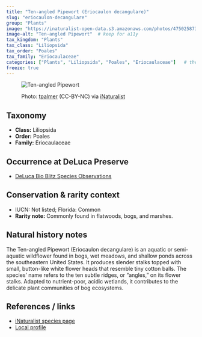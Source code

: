 ```yaml
---
title: "Ten-angled Pipewort (Eriocaulon decangulare)"
slug: "eriocaulon-decangulare"
group: "Plants"
image: "https://inaturalist-open-data.s3.amazonaws.com/photos/475025873/medium.jpeg"       # keep for thumbnails
image-alt: "Ten-angled Pipewort"  # keep for a11y
tax_kingdom: "Plants"
tax_class: "Liliopsida"
tax_order: "Poales"
tax_family: "Eriocaulaceae"
categories: ["Plants", "Liliopsida", "Poales", "Eriocaulaceae"]   # these drive the chips + filtering
freeze: true
---
```


<figure class="species-figure">

<img src="https://inaturalist-open-data.s3.amazonaws.com/photos/475025873/medium.jpeg" alt="Ten-angled Pipewort" class="species-photo"/>

<figcaption class="photo-credit">

Photo: <a href="https://www.inaturalist.org/people/tpalmer">tpalmer</a> (CC-BY-NC) via <a href="https://www.inaturalist.org/observations/264540964">iNaturalist</a>

</figcaption>

</figure>

## Taxonomy

-   **Class:** Liliopsida
-   **Order:** Poales
-   **Family:** Eriocaulaceae

## Occurrence at DeLuca Preserve

-   [DeLuca Bio Blitz Species Observations](https://www.inaturalist.org/observations?project_id=191727&subview=table&taxon_id=162557)

## Conservation & rarity context

-   IUCN: Not listed; Florida: Common
-   **Rarity note:** Commonly found in flatwoods, bogs, and marshes.

## Natural history notes

The Ten-angled Pipewort (Eriocaulon decangulare) is an aquatic or semi-aquatic wildflower found in bogs, wet meadows, and shallow ponds across the southeastern United States. It produces slender stalks topped with small, button-like white flower heads that resemble tiny cotton balls. The species’ name refers to the ten subtle ridges, or “angles,” on its flower stalks. Adapted to nutrient-poor, acidic wetlands, it contributes to the delicate plant communities of bog ecosystems.

## References / links

-   [iNaturalist species page](https://www.inaturalist.org/taxa/162557-Eriocaulon-decangulare)
-   [Local profile](https://www.flawildflowers.org/flower-friday-eriocaulon-decangulare/)
